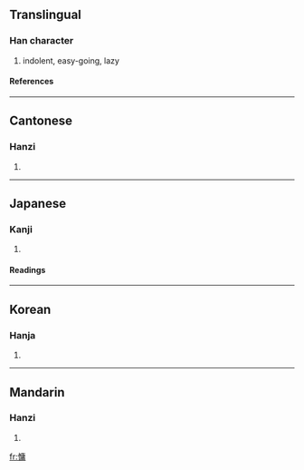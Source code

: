 ==Translingual==
===Han character===
{{Han char|rn=61|rad=心|as=11|sn=14|four=9002<sub>7</sub>|canj=心戈中月 (PILB)}}
# indolent, easy-going, lazy
====References====
{{Han ref|kx=0400.120|dkj=11144|dj=0740.070|hdz=42347.090|uh=6175|ud=24949|bh=BA48|bd=47688}}
----
==Cantonese==
===Hanzi===
{{yue-hanzi|jyut=|y=yung4}}
# {{defn|Cantonese}}
----
==Japanese==
===Kanji===
{{ja-kanji|grade=|rs=心11}}
# {{defn|Japanese}} 
====Readings====
{{ja-readings|on=[[よう]] (yō), [[しょう]] (shō)|kun=[[ものうい]] (monoui)}}
----
==Korean==
===Hanja===
{{ko-hanja|hangeul=용|eumhun=|rv=yong|mr=yong|y=yong}}
# {{defn|Korean}}
----
==Mandarin==
===Hanzi===
{{cmn-hanzi|pin=[[yōng]] (yong1), [[yóng]] (yong2)|wg=yung<sup>1</sup>, yung<sup>2</sup>}}
# {{defn|Mandarin}}

[[fr:慵]]